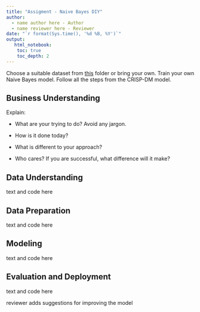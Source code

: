 ```yaml
---
title: "Assigment - Naive Bayes DIY"
author:
  - name author here - Author
  - name reviewer here - Reviewer
date: "`r format(Sys.time(), '%d %B, %Y')`"
output:
   html_notebook:
    toc: true
    toc_depth: 2
---
```


Choose a suitable dataset from [this](https://github.com/HAN-M3DM-Data-Mining/assignments/tree/master/datasets) folder or bring your own. Train your own Naive Bayes model. Follow all the steps from the CRISP-DM model.

## Business Understanding

Explain:

-   What are your trying to do? Avoid any jargon.

-   How is it done today?

-   What is different to your approach?

-   Who cares? If you are successful, what difference will it make?

## Data Understanding

text and code here

## Data Preparation

text and code here

## Modeling

text and code here

## Evaluation and Deployment

text and code here

reviewer adds suggestions for improving the model
